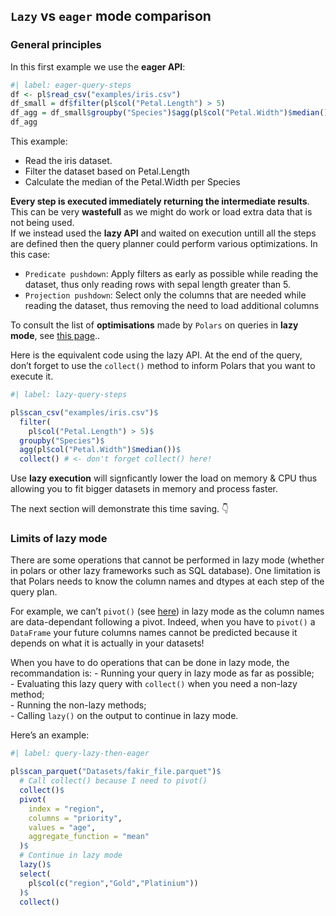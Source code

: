 ## `Lazy` vs `eager` mode comparison

### General principles

In this first example we use the **eager API**:

```r
#| label: eager-query-steps
df <- pl$read_csv("examples/iris.csv")
df_small = df$filter(pl$col("Petal.Length") > 5)
df_agg = df_small$groupby("Species")$agg(pl$col("Petal.Width")$median())
df_agg
```

This example:

- Read the iris dataset.
- Filter the dataset based on Petal.Length
- Calculate the median of the Petal.Width per Species

**Every step is executed immediately returning the intermediate results**. This can be very **wastefull** as we might do work or load extra data that is not being used.  
If we instead used the **lazy API** and waited on execution untill all the steps are defined then the query planner could perform various optimizations. In this case:

- `Predicate pushdown`: Apply filters as early as possible while reading the dataset, thus only reading rows with sepal length greater than 5.
- `Projection pushdown`: Select only the columns that are needed while reading the dataset, thus removing the need to load additional columns

::: {.callout-tip}
To consult the list of **optimisations** made by `Polars` on queries in **lazy mode**, see [this page](https://pola-rs.github.io/polars-book/user-guide/lazy/optimizations/)..
:::

Here is the equivalent code using the lazy API. At the end of the query, don't forget to use the `collect()` method to inform Polars that you want to execute it.

```r
#| label: lazy-query-steps

pl$scan_csv("examples/iris.csv")$
  filter(
    pl$col("Petal.Length") > 5)$
  groupby("Species")$
  agg(pl$col("Petal.Width")$median())$
  collect() # <- don't forget collect() here!
```

::: {.callout-important}
Use **lazy execution** will signficantly lower the load on memory & CPU thus allowing you to fit bigger datasets in memory and process faster.
:::

The next section will demonstrate this time saving. 👇


### Limits of lazy mode

There are some operations that cannot be performed in lazy mode (whether in polars or other lazy frameworks such as SQL database). One limitation is that Polars needs to know the column names and dtypes at each step of the query plan.

For example, we can't `pivot()` (see [here](#pivot-a-dataframe)) in lazy mode as the column names are data-dependant following a pivot. Indeed, when you have to `pivot()` a `DataFrame` your future columns names cannot be predicted because it depends on what it is actually in your datasets!

When you have to do operations that can be done in lazy mode, the recommandation is:
- Running your query in lazy mode as far as possible;  
- Evaluating this lazy query with `collect()` when you need a non-lazy method;  
- Running the non-lazy methods;  
- Calling `lazy()` on the output to continue in lazy mode.  

Here's an example:

```r
#| label: query-lazy-then-eager

pl$scan_parquet("Datasets/fakir_file.parquet")$
  # Call collect() because I need to pivot()
  collect()$
  pivot(
    index = "region",
    columns = "priority",
    values = "age", 
    aggregate_function = "mean"
  )$
  # Continue in lazy mode
  lazy()$
  select(
    pl$col(c("region","Gold","Platinium"))
  )$
  collect()
```





